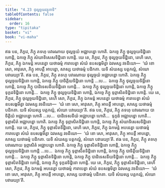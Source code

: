 ```yaml
---
title: "4.23 ថុល្លច្ចយវត្ថុកាទិ"
tableOfContents: false
sidebar:
  order: 16
type: "tipitaka"
basket: "vi"
book: "vi-maha"
---
```



<DynamicBreadcrumb />

<Division number="238" book="vi-maha">

<Paragraph number="1098" book="vi-maha">
ឥធ បន, ភិក្ខវេ, ភិក្ខុ តទហុ បវារណាយ ថុល្លច្ចយំ អជ្ឈាបន្នោ ហោតិ. ឯកច្ចេ ភិក្ខូ ថុល្លច្ចយទិដ្ឋិនោ ហោន្តិ, ឯកច្ចេ ភិក្ខូ សំឃាទិសេសទិដ្ឋិនោ ហោន្តិ. យេ តេ, ភិក្ខវេ, ភិក្ខូ ថុល្លច្ចយទិដ្ឋិនោ, តេហិ សោ, ភិក្ខវេ, ភិក្ខុ ឯកមន្តំ អបនេត្វា យថាធម្មំ ការាបេត្វា សំឃំ ឧបសង្កមិត្វា ឯវមស្ស វចនីយោ—  ‘យំ ខោ សោ, អាវុសោ, ភិក្ខុ អាបត្តឹ អាបន្នោ, សាស្ស យថាធម្មំ បដិកតា. យទិ សំឃស្ស បត្តកល្លំ, សំឃោ បវារេយ្យា’តិ.
</Paragraph>

<Paragraph number="1099" book="vi-maha">
ឥធ បន, ភិក្ខវេ, ភិក្ខុ តទហុ បវារណាយ ថុល្លច្ចយំ អជ្ឈាបន្នោ ហោតិ. ឯកច្ចេ ភិក្ខូ ថុល្លច្ចយទិដ្ឋិនោ ហោន្តិ, ឯកច្ចេ ភិក្ខូ បាចិត្តិយទិដ្ឋិនោ ហោន្តិ …បេ…  ឯកច្ចេ ភិក្ខូ ថុល្លច្ចយទិដ្ឋិនោ ហោន្តិ, ឯកច្ចេ ភិក្ខូ បាដិទេសនីយទិដ្ឋិនោ ហោន្តិ…  ឯកច្ចេ ភិក្ខូ ថុល្លច្ចយទិដ្ឋិនោ ហោន្តិ, ឯកច្ចេ ភិក្ខូ ទុក្កដទិដ្ឋិនោ ហោន្តិ…  ឯកច្ចេ ភិក្ខូ ថុល្លច្ចយទិដ្ឋិនោ ហោន្តិ, ឯកច្ចេ ភិក្ខូ ទុព្ភាសិតទិដ្ឋិនោ ហោន្តិ. យេ តេ, ភិក្ខវេ, ភិក្ខូ ថុល្លច្ចយទិដ្ឋិនោ, តេហិ សោ, ភិក្ខវេ, ភិក្ខុ ឯកមន្តំ អបនេត្វា យថាធម្មំ ការាបេត្វា សំឃំ ឧបសង្កមិត្វា ឯវមស្ស វចនីយោ—  ‘យំ ខោ សោ, អាវុសោ, ភិក្ខុ អាបត្តឹ អាបន្នោ, សាស្ស យថាធម្មំ បដិកតា. យទិ សំឃស្ស បត្តកល្លំ, សំឃោ បវារេយ្យា’តិ.
</Paragraph>

<Paragraph number="1100" book="vi-maha">
ឥធ បន, ភិក្ខវេ, ភិក្ខុ តទហុ បវារណាយ បាចិត្តិយំ អជ្ឈាបន្នោ ហោតិ …បេ…  បាដិទេសនីយំ អជ្ឈាបន្នោ ហោតិ…  ទុក្កដំ អជ្ឈាបន្នោ ហោតិ…  ទុព្ភាសិតំ អជ្ឈាបន្នោ ហោតិ. ឯកច្ចេ ភិក្ខូ ទុព្ភាសិតទិដ្ឋិនោ ហោន្តិ, ឯកច្ចេ ភិក្ខូ សំឃាទិសេសទិដ្ឋិនោ ហោន្តិ. យេ តេ, ភិក្ខវេ, ភិក្ខូ ទុព្ភាសិតទិដ្ឋិនោ, តេហិ សោ, ភិក្ខវេ, ភិក្ខុ ឯកមន្តំ អបនេត្វា យថាធម្មំ ការាបេត្វា សំឃំ ឧបសង្កមិត្វា ឯវមស្ស វចនីយោ—  ‘យំ ខោ សោ, អាវុសោ, ភិក្ខុ អាបត្តឹ អាបន្នោ, សាស្ស យថាធម្មំ បដិកតា. យទិ សំឃស្ស បត្តកល្លំ, សំឃោ បវារេយ្យា’តិ.
</Paragraph>

<Paragraph number="1101" book="vi-maha">
ឥធ បន, ភិក្ខវេ, ភិក្ខុ តទហុ បវារណាយ ទុព្ភាសិតំ អជ្ឈាបន្នោ ហោតិ. ឯកច្ចេ ភិក្ខូ ទុព្ភាសិតទិដ្ឋិនោ ហោន្តិ, ឯកច្ចេ ភិក្ខូ ថុល្លច្ចយទិដ្ឋិនោ ហោន្តិ …បេ…  ឯកច្ចេ ភិក្ខូ ទុព្ភាសិតទិដ្ឋិនោ ហោន្តិ, ឯកច្ចេ ភិក្ខូ បាចិត្តិយទិដ្ឋិនោ ហោន្តិ…  ឯកច្ចេ ភិក្ខូ ទុព្ភាសិតទិដ្ឋិនោ ហោន្តិ, ឯកច្ចេ ភិក្ខូ បាដិទេសនីយទិដ្ឋិនោ ហោន្តិ…  ឯកច្ចេ ភិក្ខូ ទុព្ភាសិតទិដ្ឋិនោ ហោន្តិ, ឯកច្ចេ ភិក្ខូ ទុក្កដទិដ្ឋិនោ ហោន្តិ. យេ តេ, ភិក្ខវេ, ភិក្ខូ ទុព្ភាសិតទិដ្ឋិនោ, តេហិ សោ, ភិក្ខវេ, ភិក្ខុ ឯកមន្តំ អបនេត្វា យថាធម្មំ ការាបេត្វា សំឃំ ឧបសង្កមិត្វា ឯវមស្ស វចនីយោ—  ‘យំ ខោ សោ, អាវុសោ, ភិក្ខុ អាបត្តឹ អាបន្នោ, សាស្ស យថាធម្មំ បដិកតា. យទិ សំឃស្ស បត្តកល្លំ, សំឃោ បវារេយ្យា’តិ.
</Paragraph>
</Division>